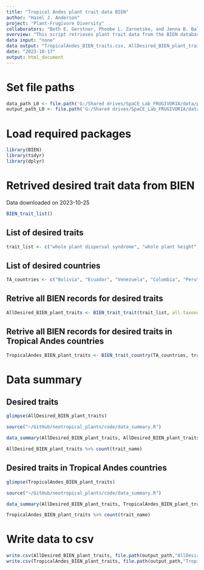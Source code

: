 ```yaml
---
title: "Tropical Andes plant trait data BIEN"
author: "Hazel J. Anderson"
project: "Plant-Frugivore Diversity"
collaborators: "Beth E. Gerstner, Phoebe L. Zarnetske, and Jenna B. Baljunas"
overview: "This script retrieves plant trait data from the BIEN database for Tropical Andean countries."
data input: "none"
data output: "TropicalAndes_BIEN_traits.csv, AllDesired_BIEN_plant_traits.csv"
date: "2023-10-17"
output: html_document
---
```


# Set file paths
```r
data_path_L0 <- file.path('G:/Shared drives/SpaCE_Lab_FRUGIVORIA/data/plants/L0')
output_path_L0 <- file.path('G:/Shared drives/SpaCE_Lab_FRUGIVORIA/data/plants/L0')
```

# Load required packages
```r
library(BIEN)
library(tidyr)
library(dplyr)
```

# Retrived desired trait data from BIEN
Data downloaded on 2023-10-25
```r
BIEN_trait_list()
```


## List of desired traits
```r
trait_list <- c("whole plant dispersal syndrome", "whole plant height", "maximum whole plant longevity", "maximum whole plant height", "minimum whole plant height", "longest whole plant longevity", "fruit type", "maximum fruit length", "minimum fruit length", "seed mass", "whole plant growth form", "whole plant growth form diversity")
```

## List of desired countries
```r
TA_countries <- c("Bolivia", "Ecuador", "Venezuela", "Colombia", "Peru")
```

## Retrive all BIEN records for desired traits
```r
AllDesired_BIEN_plant_traits <- BIEN_trait_trait(trait_list, all.taxonomy = TRUE, political.boundaries = TRUE, source.citation = TRUE)
```

## Retrive all BIEN records for desired traits in Tropical Andes countries
```r
TropicalAndes_BIEN_plant_traits <- BIEN_trait_country(TA_countries, trait_list, all.taxonomy = TRUE, political.boundaries = TRUE, source.citation = TRUE)
```

# Data summary

## Desired traits
```r
glimpse(AllDesired_BIEN_plant_traits)
```

```r
source("~/GitHub/neotropical_plants/code/data_summary.R")

data_summary(AllDesired_BIEN_plant_traits, AllDesired_BIEN_plant_traits$scrubbed_species_binomial, AllDesired_BIEN_plant_traits$scrubbed_genus, AllDesired_BIEN_plant_traits$scrubbed_family)
```

```r
AllDesired_BIEN_plant_traits %>% count(trait_name)
```

## Desired traits in Tropical Andes countries
```r
glimpse(TropicalAndes_BIEN_plant_traits)
```

```r
source("~/GitHub/neotropical_plants/code/data_summary.R")

data_summary(AllDesired_BIEN_plant_traits, TropicalAndes_BIEN_plant_traits$scrubbed_species_binomial, TropicalAndes_BIEN_plant_traits$scrubbed_genus, TropicalAndes_BIEN_plant_traits$scrubbed_family)
```

```r
TropicalAndes_BIEN_plant_traits %>% count(trait_name)
```

# Write data to csv
```r
write.csv(AllDesired_BIEN_plant_traits, file.path(output_path,"AllDesired_BIEN_plant_traits.csv"))
write.csv(TropicalAndes_BIEN_plant_traits, file.path(output_path,"TropicalAndes_BIEN_plant_traits.csv"))
```